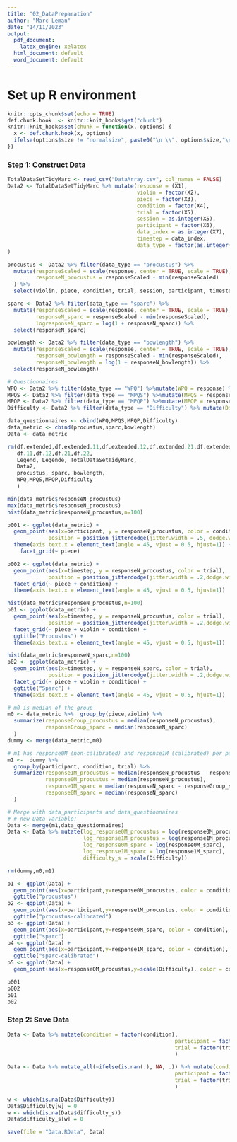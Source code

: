 ```yaml
---
title: "02_DataPreparation"
author: "Marc Leman"
date: "14/11/2023"
output:
  pdf_document:
    latex_engine: xelatex
  html_document: default
  word_document: default
---
```


# Set up R environment
```r
knitr::opts_chunk$set(echo = TRUE)
def.chunk.hook  <- knitr::knit_hooks$get("chunk")
knitr::knit_hooks$set(chunk = function(x, options) {
  x <- def.chunk.hook(x, options)
  ifelse(options$size != "normalsize", paste0("\n \\", options$size,"\n\n", x, "\n\n \\normalsize"), x)
})
```


### Step 1: Construct Data
```r
TotalDataSetTidyMarc <- read_csv("DataArray.csv", col_names = FALSE)
Data2 <- TotalDataSetTidyMarc %>% mutate(response = (X1), 
                                         violin = factor(X2), 
                                         piece = factor(X3),
                                         condition = factor(X4), 
                                         trial = factor(X5), 
                                         session = as.integer(X5),
                                         participant = factor(X6),
                                         data_index = as.integer(X7), 
                                         timestep = data_index,
                                         data_type = factor(as.integer(X8), labels = c("procustus","sparc","bowlength","WPQ","MPQS","MPQP","Difficulty")) 
)

procustus <- Data2 %>% filter(data_type == "procustus") %>% 
  mutate(responseScaled = scale(response, center = TRUE, scale = TRUE),
         responseN_procustus = responseScaled - min(responseScaled)
  ) %>%
  select(violin, piece, condition, trial, session, participant, timestep, data_type, responseN_procustus)

sparc <- Data2 %>% filter(data_type == "sparc") %>% 
  mutate(responseScaled = scale(response, center = TRUE, scale = TRUE),
         responseN_sparc = responseScaled - min(responseScaled),
         logresponseN_sparc = log(1 + responseN_sparc)) %>%
  select(responseN_sparc)

bowlength <- Data2 %>% filter(data_type == "bowlength") %>%
  mutate(responseScaled = scale(response, center = TRUE, scale = TRUE),
         responseN_bowlength = responseScaled - min(responseScaled),
         responseN_bowlength = log(1 + responseN_bowlength)) %>%
  select(responseN_bowlength)

# Questionnaires
WPQ <- Data2 %>% filter(data_type == "WPQ") %>%mutate(WPQ = response) %>% select(participant,condition,trial,WPQ)
MPQS <- Data2 %>% filter(data_type == "MPQS") %>%mutate(MPQS = response) %>% select(MPQS)
MPQP <- Data2 %>% filter(data_type == "MPQP") %>%mutate(MPQP = response) %>% select(MPQP)
Difficulty <- Data2 %>% filter(data_type == "Difficulty") %>% mutate(Difficulty = response,Difficulty = scale(Difficulty)) %>% select(Difficulty) 

data_questionnaires <- cbind(WPQ,MPQS,MPQP,Difficulty) 
data_metric <- cbind(procustus,sparc,bowlength)
Data <- data_metric

rm(df.extended,df.extended.11,df.extended.12,df.extended.21,df.extended.22,
   df.11,df.12,df.21,df.22, 
   Legend, Legende, TotalDataSetTidyMarc,
   Data2, 
   procustus, sparc, bowlength,
   WPQ,MPQS,MPQP,Difficulty
   ) 

min(data_metric$responseN_procustus)
max(data_metric$responseN_procustus)
hist(data_metric$responseN_procustus,n=100)

p001 <- ggplot(data_metric) +
  geom_point(aes(x=participant, y = responseN_procustus, color = condition), 
             position = position_jitterdodge(jitter.width = .5, dodge.width = .6), size = .4, alpha = .4) +
  theme(axis.text.x = element_text(angle = 45, vjust = 0.5, hjust=1)) +
    facet_grid(~ piece)

p002 <- ggplot(data_metric) +
  geom_point(aes(x=timestep, y = responseN_procustus, color = trial), 
             position = position_jitterdodge(jitter.width = .2,dodge.width = .6)) +
  facet_grid(~ piece + condition) +
  theme(axis.text.x = element_text(angle = 45, vjust = 0.5, hjust=1))

hist(data_metric$responseN_procustus,n=100)
p01 <- ggplot(data_metric) +
  geom_point(aes(x=timestep, y = responseN_procustus, color = trial), 
             position = position_jitterdodge(jitter.width = .2,dodge.width = .6)) +
  facet_grid(~ piece + violin + condition) +
  ggtitle("Procustus") +
  theme(axis.text.x = element_text(angle = 45, vjust = 0.5, hjust=1))

hist(data_metric$responseN_sparc,n=100)
p02 <- ggplot(data_metric) +
  geom_point(aes(x=timestep, y = responseN_sparc, color = trial), 
             position = position_jitterdodge(jitter.width = .2,dodge.width = .6)) +
  facet_grid(~ piece + violin + condition) +
  ggtitle("Sparc") +
  theme(axis.text.x = element_text(angle = 45, vjust = 0.5, hjust=1))

# m0 is median of the group
m0 <- data_metric %>%  group_by(piece,violin) %>% 
  summarize(responseGroup_procustus = median(responseN_procustus),
            responseGroup_sparc = median(responseN_sparc)
  )
dummy <- merge(data_metric,m0)

# m1 has response0M (non-calibrated) and response1M (calibrated) per part. cond.
m1 <-  dummy %>% 
  group_by(participant, condition, trial) %>%  
  summarize(response1M_procustus = median(responseN_procustus - responseGroup_procustus), # calibrated
            response0M_procustus = median(responseN_procustus),
            response1M_sparc = median(responseN_sparc - responseGroup_sparc), # calibrated
            response0M_sparc = median(responseN_sparc)
  ) 

# Merge with data_participants and data_questionnaires
# # new Data variable!
Data <- merge(m1,data_questionnaires)
Data <- Data %>% mutate(log_response0M_procustus = log(response0M_procustus),
                        log_response1M_procustus = log(response1M_procustus),
                        log_response0M_sparc = log(response0M_sparc),
                        log_response1M_sparc = log(response1M_sparc),
                        difficulty_s = scale(Difficulty))

rm(dummy,m0,m1)

p1 <- ggplot(Data) +
  geom_point(aes(x=participant,y=response0M_procustus, color = condition), position = position_jitterdodge()) +
  ggtitle("procustus")
p2 <- ggplot(Data) +
  geom_point(aes(x=participant,y=response1M_procustus, color = condition), position = position_jitterdodge()) +
  ggtitle("procustus-calibrated")
p3 <- ggplot(Data) +
  geom_point(aes(x=participant,y=response0M_sparc, color = condition), position = position_jitterdodge()) +
  ggtitle("sparc")
p4 <- ggplot(Data) +
  geom_point(aes(x=participant,y=response1M_sparc, color = condition), position = position_jitterdodge())+
  ggtitle("sparc-calibrated")
p5 <- ggplot(Data) +
  geom_point(aes(x=response0M_procustus,y=scale(Difficulty), color = condition), position = position_jitterdodge())
```

```r
p001
p002
p01
p02
```

### Step 2: Save Data
```r
Data <- Data %>% mutate(condition = factor(condition),
                                                     participant = factor(participant),
                                                     trial = factor(trial)
                                                     )

Data <- Data %>% mutate_all(~ifelse(is.nan(.), NA, .)) %>% mutate(condition = factor(condition),
                                                     participant = factor(participant),
                                                     trial = factor(trial)
                                                     )

w <- which(is.na(Data$Difficulty))
Data$Difficulty[w] = 0
w <- which(is.na(Data$difficulty_s))
Data$difficulty_s[w] = 0

save(file = "Data.RData", Data)
```
